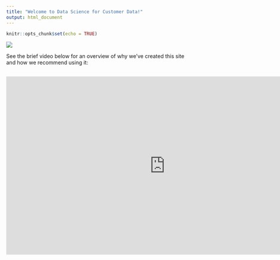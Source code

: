 ```yaml
---
title: "Welcome to Data Science for Customer Data!"
output: html_document
---
```


```r
knitr::opts_chunk$set(echo = TRUE)
```

![](images/cartoon-fpo.png)

See the brief video below for an overview of why we've created this site and how we recommend using it:

<div style="padding-top:15px; text-align: center;"><iframe width="848" height="477" src="https://www.youtube.com/embed/jeKJp16nC30?controls=0" frameborder="0" allow="accelerometer; autoplay; encrypted-media; gyroscope; picture-in-picture" allowfullscreen></iframe></div>